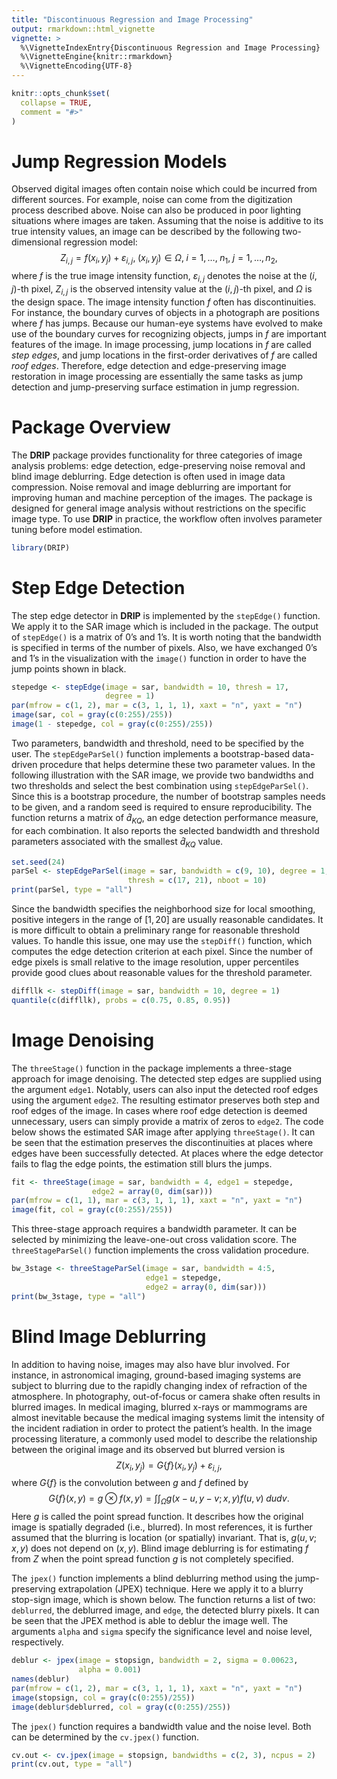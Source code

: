```yaml
---
title: "Discontinuous Regression and Image Processing"
output: rmarkdown::html_vignette
vignette: >
  %\VignetteIndexEntry{Discontinuous Regression and Image Processing}
  %\VignetteEngine{knitr::rmarkdown}
  %\VignetteEncoding{UTF-8}
---
```


```r
knitr::opts_chunk$set(
  collapse = TRUE,
  comment = "#>"
)
```
# Jump Regression Models
Observed digital images often contain noise which could be incurred from different sources. For example, noise can come from the digitization process described above. Noise can also be produced in poor lighting situations where images are taken. Assuming that the noise is additive to its true intensity values, an image can be described by the following two-dimensional regression model:
$$
  Z_{i, j} = f(x_i, y_j) + \varepsilon_{i, j}, \; (x_i, y_j) \in \Omega, \; i = 1, \ldots, \; n_1, \; j = 1, \ldots, n_2,
$$
where  $f$ is the true image intensity function, $\varepsilon_{i, j}$ denotes the noise at the $(i, j)$-th pixel, $Z_{i,j}$ is the observed intensity value at the $(i, j)$-th pixel, and $\Omega$ is the design space. The image intensity function $f$ often has discontinuities. For instance, the boundary curves of objects in a photograph are positions where $f$ has jumps. Because our human-eye systems have evolved to make use of the boundary curves for recognizing objects, jumps in $f$ are important features of the image. In image processing, jump locations in $f$ are called *step edges*, and jump locations in the first-order derivatives of $f$ are called *roof edges*. Therefore, edge detection and edge-preserving image restoration in image processing are essentially the same tasks as jump detection and jump-preserving surface estimation in jump regression.

# Package Overview
The **DRIP** package provides functionality for three categories of image analysis problems: edge detection, edge-preserving noise removal and blind image deblurring. Edge detection is often used in image data compression. Noise removal and image deblurring are important for improving human and machine perception of the images. The package is designed for general image analysis without restrictions on the specific image type. To use **DRIP** in practice, the workflow often involves parameter tuning before model estimation.
```r
library(DRIP)
```

# Step Edge Detection
The step edge detector in **DRIP** is implemented by the `stepEdge()` function. We apply it to the SAR image which is included in the package. The output of `stepEdge()` is a matrix of 0's and 1's. It is worth noting that the bandwidth is specified in terms of the number of pixels. Also, we have exchanged 0's and 1's in the visualization with the `image()` function in order to have the jump points shown in black. 
```r
stepedge <- stepEdge(image = sar, bandwidth = 10, thresh = 17, 
                     degree = 1)
par(mfrow = c(1, 2), mar = c(3, 1, 1, 1), xaxt = "n", yaxt = "n")
image(sar, col = gray(c(0:255)/255))
image(1 - stepedge, col = gray(c(0:255)/255))
```

Two parameters, bandwidth and threshold, need to be specified by the user. The `stepEdgeParSel()` function implements a bootstrap-based data-driven procedure that helps determine these two parameter values. In the following illustration with the SAR image, we provide two bandwidths and two thresholds and select the best combination using `stepEdgeParSel()`. Since this is a bootstrap procedure, the number of bootstrap samples needs to be given, and a random seed is required to ensure reproducibility. The function returns a matrix of $\widehat{d}_{KQ}$, an edge detection performance measure, for each combination. It also reports the selected bandwidth and threshold parameters associated with the smallest $\widehat{d}_{KQ}$ value. 
```r
set.seed(24)
parSel <- stepEdgeParSel(image = sar, bandwidth = c(9, 10), degree = 1, 
                          thresh = c(17, 21), nboot = 10)
print(parSel, type = "all")
```
Since the bandwidth specifies the neighborhood size for local smoothing, positive integers in the range of $[1, 20]$ are usually reasonable candidates. It is more difficult to obtain a preliminary range for reasonable threshold values. To handle this issue, one may use the `stepDiff()` function, which computes the edge detection criterion at each pixel. Since the number of edge pixels is small relative to the image resolution, upper percentiles provide good clues about reasonable values for the threshold parameter. 
```r
diffllk <- stepDiff(image = sar, bandwidth = 10, degree = 1)
quantile(c(diffllk), probs = c(0.75, 0.85, 0.95))
```

# Image Denoising
The `threeStage()` function in the package implements a three-stage approach for image denoising. The detected step edges are supplied using the argument `edge1`. Notably, users can also input the detected roof edges using the argument `edge2`. The resulting estimator preserves both step and roof edges of the image. In cases where roof edge detection is deemed unnecessary, users can simply provide a matrix of zeros to `edge2`. The code below shows the estimated SAR image after applying `threeStage()`. It can be seen that the estimation preserves the discontinuities at places where edges have been successfully detected. At places where the edge detector fails to flag the edge points, the estimation still blurs the jumps. 
```r
fit <- threeStage(image = sar, bandwidth = 4, edge1 = stepedge, 
                  edge2 = array(0, dim(sar)))
par(mfrow = c(1, 1), mar = c(3, 1, 1, 1), xaxt = "n", yaxt = "n")
image(fit, col = gray(c(0:255)/255))
```

This three-stage approach requires a bandwidth parameter. It can be selected by minimizing the leave-one-out cross validation score. The `threeStageParSel()` function implements the cross validation procedure.
```r
bw_3stage <- threeStageParSel(image = sar, bandwidth = 4:5, 
                              edge1 = stepedge, 
                              edge2 = array(0, dim(sar)))
print(bw_3stage, type = "all")
```

# Blind Image Deblurring
In addition to having noise, images may also have blur involved. For instance, in astronomical imaging, ground-based imaging systems are subject to blurring due to the rapidly changing index of refraction of the atmosphere. In photography, out-of-focus or camera shake often results in blurred images. In medical imaging, blurred x-rays or mammograms are almost inevitable because the medical imaging systems limit the intensity of the incident radiation in order to protect the patient's health. In the image processing literature, a commonly used model to describe the relationship between the original image and its observed but blurred version is
$$
  Z(x_i, y_j) = G\{f\}(x_i, y_j) + \varepsilon_{i, j}, 
$$
where $G\{f\}$ is the convolution between $g$ and $f$ defined by
$$
  G\{f\}(x,y) = g\otimes f(x, y) = \int\int_\Omega g(x-u,y-v; x, y) f(u,v)\; dudv.
$$
Here $g$ is called the point spread function. It describes how the original image is spatially degraded (i.e., blurred). In most references, it is further assumed that the blurring is location (or spatially) invariant. That is, $g(u, v;x, y)$ does not depend on $(x, y)$. Blind image deblurring is for estimating $f$ from $Z$ when the point spread function $g$ is not completely specified.

The `jpex()` function implements a blind deblurring method using the jump-preserving extrapolation (JPEX) technique. Here we apply it to a blurry stop-sign image, which is shown below. The function returns a list of two: `deblurred`, the deblurred image, and `edge`, the detected blurry pixels. It can be seen that the JPEX method is able to deblur the image well. The arguments `alpha` and `sigma` specify the significance level and noise level, respectively. 
```r
deblur <- jpex(image = stopsign, bandwidth = 2, sigma = 0.00623, 
               alpha = 0.001)
names(deblur)
par(mfrow = c(1, 2), mar = c(3, 1, 1, 1), xaxt = "n", yaxt = "n")
image(stopsign, col = gray(c(0:255)/255))
image(deblur$deblurred, col = gray(c(0:255)/255))
```

The `jpex()` function requires a bandwidth value and the noise level. Both can be determined by the `cv.jpex()` function. 
```r
cv.out <- cv.jpex(image = stopsign, bandwidths = c(2, 3), ncpus = 2)
print(cv.out, type = "all")
```



